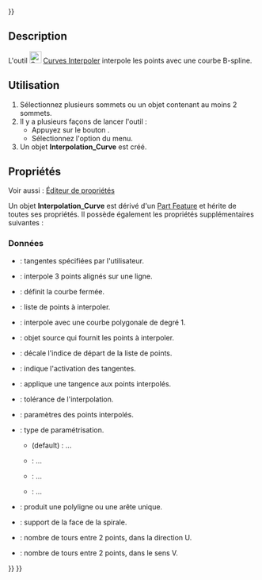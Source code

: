 <languages/>
{{UnfinishedDocu{{#translation:}}}}

{{Docnav/fr
|[[Curves_Approximate/fr|Approximer]]
|[[Curves_ParametricBlendCurve/fr|Courbe de transition]]
|[[Curves_Workbench/fr|Atelier Curves]]
|IconL=Curves_Approximate.svg
|IconR=Curves_ParametricBlendCurve.svg
|IconC=Curves_workbench_icon.svg
}}

{{GuiCommand/fr
|Name=Curves Interpolate
|Name/fr=Curves Interpoler
|MenuLocation=Curves → Interpoler
|Workbenches=[[Curves_Workbench/fr|Curves]]
}}

==Description==

L'outil [[Image:Curves_Interpolate.svg|24px]] [[Curves_Interpolate/fr|Curves Interpoler]] interpole les points avec une courbe B-spline.

<span id="Usage"></span>
==Utilisation==

# Sélectionnez plusieurs sommets ou un objet contenant au moins 2 sommets.
# Il y a plusieurs façons de lancer l'outil :
#* Appuyez sur le bouton {{Button|[[Image:Curves_Interpolate.svg|16px]] [[Curves_Interpolate/fr|Interpolate]]}}.
#* Sélectionnez l'option {{MenuCommand|Curves → [[Image:Curves_Interpolate.svg|16px]] Interpolate}} du menu.
# Un objet '''Interpolation_Curve''' est créé.

<span id="Properties"></span>
==Propriétés==

Voir aussi : [[Property_editor/fr|Éditeur de propriétés]]

Un objet '''Interpolation_Curve''' est dérivé d'un [[Part_Feature/fr|Part Feature]] et hérite de toutes ses propriétés. Il possède également les propriétés supplémentaires suivantes :

<span id="Data"></span>
===Données===

{{TitleProperty|General}}

* {{PropertyData|CustomTangents|Bool}} : tangentes spécifiées par l'utilisateur.
* {{PropertyData|DetectAligned|Bool|Hidden}} : interpole 3 points alignés sur une ligne.
* {{PropertyData|Periodic|Bool}} : définit la courbe fermée.
* {{PropertyData|PointList|LinkSubList|Hidden}} : liste de points à interpoler.
* {{PropertyData|Polygonal|Bool}} : interpole avec une courbe polygonale de degré 1.
* {{PropertyData|Source|Link}} : objet source qui fournit les points à interpoler.
* {{PropertyData|StartOffset|Integer}} : décale l'indice de départ de la liste de points.
* {{PropertyData|TangentFlags|BoolList}} : indique l'activation des tangentes.
* {{PropertyData|Tangents|VectorList}} : applique une tangence aux points interpolés.
* {{PropertyData|Tolerance|Float|}} : tolérance de l'interpolation.

{{TitleProperty|Parameters}}

* {{PropertyData|Parameters|FloatList|Hidden}} : paramètres des points interpolés.
* {{PropertyData|Parametrization|Enumeration}} : type de paramétrisation.
** {{Value|ChordLength}} (default) : ...
** {{Value|Centripetal}} : ...
** {{Value|Uniform}} : ...
** {{Value|Custom}} : ...
* {{PropertyData|WireOutput|Bool}} : produit une polyligne ou une arête unique.

{{TitleProperty|Spiral}}

* {{PropertyData|FaceSupport|LinkSub}} : support de la face de la spirale.
* {{PropertyData|UTurns|Integer}} : nombre de tours entre 2 points, dans la direction U.
* {{PropertyData|VTurns|Integer}} : nombre de tours entre 2 points, dans le sens V.


{{Docnav/fr
|[[Curves_Approximate/fr|Approximer]]
|[[Curves_ParametricBlendCurve/fr|Courbe de transition]]
|[[Curves_Workbench/fr|Atelier Curves]]
|IconL=Curves_Approximate.svg
|IconR=Curves_ParametricBlendCurve.svg
|IconC=Curves_workbench_icon.svg
}}

{{Curves Tools navi{{#translation:}}}}
{{Userdocnavi{{#translation:}}}}